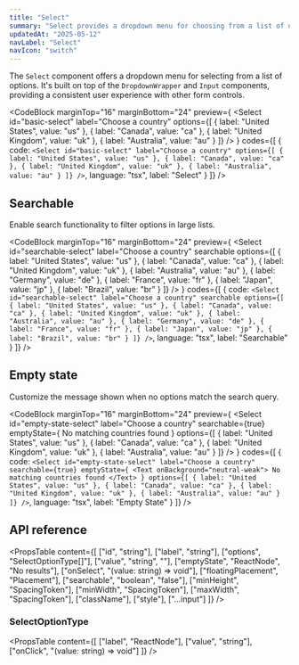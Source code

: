 ```yaml
---
title: "Select"
summary: "Select provides a dropdown menu for choosing from a list of options with optional search functionality."
updatedAt: "2025-05-12"
navLabel: "Select"
navIcon: "switch"
---
```


The `Select` component offers a dropdown menu for selecting from a list of options. It's built on top of the `DropdownWrapper` and `Input` components, providing a consistent user experience with other form controls.

<CodeBlock
  marginTop="16"
  marginBottom="24"
  preview={
    <Row fillWidth height={12} vertical="start">
      <Select
        id="basic-select"
        label="Choose a country"
        options={[
          { label: "United States", value: "us" },
          { label: "Canada", value: "ca" },
          { label: "United Kingdom", value: "uk" },
          { label: "Australia", value: "au" }
        ]}
      />
    </Row>
  }
  codes={[
    {
      code:
`<Select
    id="basic-select"
    label="Choose a country"
    options={[
      { label: "United States", value: "us" },
      { label: "Canada", value: "ca" },
      { label: "United Kingdom", value: "uk" },
      { label: "Australia", value: "au" }
    ]}
/>`,
      language: "tsx",
      label: "Select"
    }
  ]}
/>

## Searchable

Enable search functionality to filter options in large lists.

<CodeBlock
  marginTop="16"
  marginBottom="24"
  preview={
    <Row fillWidth height={12} vertical="start">
      <Select
        id="searchable-select"
        label="Choose a country"
        searchable
        options={[
          { label: "United States", value: "us" },
          { label: "Canada", value: "ca" },
          { label: "United Kingdom", value: "uk" },
          { label: "Australia", value: "au" },
          { label: "Germany", value: "de" },
          { label: "France", value: "fr" },
          { label: "Japan", value: "jp" },
          { label: "Brazil", value: "br" }
        ]}
      />
    </Row>
  }
  codes={[
    {
      code:
`<Select
  id="searchable-select"
  label="Choose a country"
  searchable
  options={[
    { label: "United States", value: "us" },
    { label: "Canada", value: "ca" },
    { label: "United Kingdom", value: "uk" },
    { label: "Australia", value: "au" },
    { label: "Germany", value: "de" },
    { label: "France", value: "fr" },
    { label: "Japan", value: "jp" },
    { label: "Brazil", value: "br" }
  ]}
/>`,
      language: "tsx",
      label: "Searchable"
    }
  ]}
/>

## Empty state

Customize the message shown when no options match the search query.

<CodeBlock
  marginTop="16"
  marginBottom="24"
  preview={
    <Row fillWidth height={12} vertical="start">
      <Select
        id="empty-state-select"
        label="Choose a country"
        searchable={true}
        emptyState={
          <Text onBackground="neutral-weak">
            No matching countries found
          </Text>
        }
        options={[
          { label: "United States", value: "us" },
          { label: "Canada", value: "ca" },
          { label: "United Kingdom", value: "uk" },
          { label: "Australia", value: "au" }
        ]}
      />
    </Row>
  }
  codes={[
    {
      code:
`<Select
    id="empty-state-select"
    label="Choose a country"
    searchable={true}
    emptyState={
      <Text onBackground="neutral-weak">
        No matching countries found
      </Text>
    }
    options={[
      { label: "United States", value: "us" },
      { label: "Canada", value: "ca" },
      { label: "United Kingdom", value: "uk" },
      { label: "Australia", value: "au" }
    ]}
/>`,
      language: "tsx",
      label: "Empty State"
    }
  ]}
/>

## API reference

<PropsTable
  content={[
    ["id", "string"],
    ["label", "string"],
    ["options", "SelectOptionType[]"],
    ["value", "string", ""],
    ["emptyState", "ReactNode", "No results"],
    ["onSelect", "(value: string) => void"],
    ["floatingPlacement", "Placement"],
    ["searchable", "boolean", "false"],
    ["minHeight", "SpacingToken"],
    ["minWidth", "SpacingToken"],
    ["maxWidth", "SpacingToken"],
    ["className"],
    ["style"],
    ["...input"]
  ]}
/>

### SelectOptionType

<PropsTable
  content={[
    ["label", "ReactNode"],
    ["value", "string"],
    ["onClick", "(value: string) => void"]
  ]}
/>
